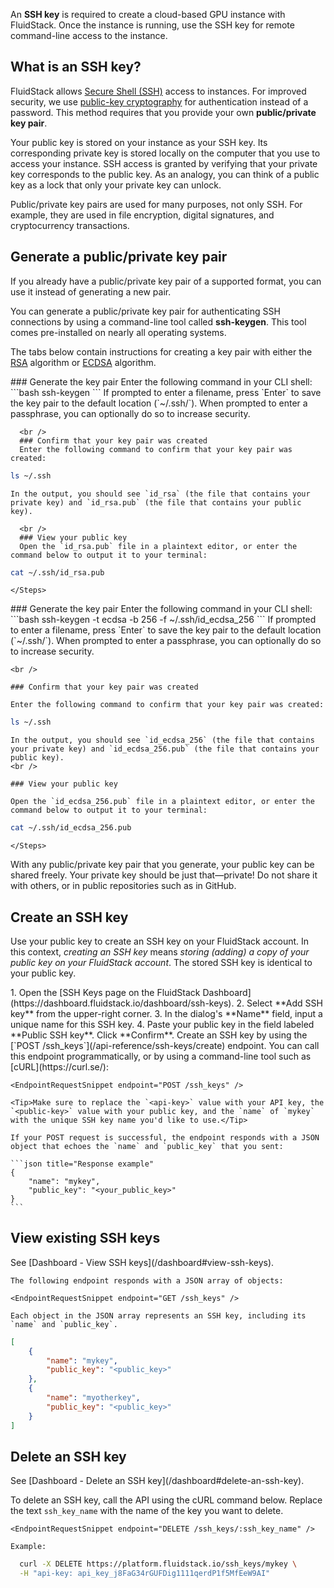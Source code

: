 An **SSH key** is required to create a cloud-based GPU instance with FluidStack. Once the instance is running, use the SSH key for remote command-line access to the instance.

## What is an SSH key?

FluidStack allows [Secure Shell (SSH)](/what-is-ssh) access to instances. For improved security, we use [public-key cryptography](https://en.wikipedia.org/wiki/Public-key_cryptography) for authentication instead of a password. This method requires that you provide your own **public/private key pair**. 

Your public key is stored on your instance as your SSH key. Its corresponding private key is stored locally on the computer that you use to access your instance. SSH access is granted by verifying that your private key corresponds to the public key. As an analogy, you can think of a public key as a lock that only your private key can unlock.

<Tip>Public/private key pairs are used for many purposes, not only SSH. For example, they are used in file encryption, digital signatures, and cryptocurrency transactions.</Tip>

## Generate a public/private key pair

<Markdown src="../../snippets/public-key-formats.mdx" />

If you already have a public/private key pair of a supported format, you can use it instead of generating a new pair.

You can generate a public/private key pair for authenticating SSH connections by using a command-line tool called **ssh-keygen**. This tool comes pre-installed on nearly all operating systems.

The tabs below contain instructions for creating a key pair with either the [RSA](https://en.wikipedia.org/wiki/RSA_(cryptosystem)) algorithm or [ECDSA](https://en.wikipedia.org/wiki/Elliptic_Curve_Digital_Signature_Algorithm) algorithm.

<Frame>
<Tabs>

  <Tab title="RSA">
    <Steps>
      ### Generate the key pair
      Enter the following command in your CLI shell:
```bash
ssh-keygen
```
      If prompted to enter a filename, press `Enter` to save the key pair to the default location (`~/.ssh/`). When prompted to enter a passphrase, you can optionally do so to increase security.

      <br />
      ### Confirm that your key pair was created
      Enter the following command to confirm that your key pair was created:
```bash 
ls ~/.ssh
```
    In the output, you should see `id_rsa` (the file that contains your private key) and `id_rsa.pub` (the file that contains your public key).
    
      <br />
      ### View your public key
      Open the `id_rsa.pub` file in a plaintext editor, or enter the command below to output it to your terminal:
```bash
cat ~/.ssh/id_rsa.pub
```
    </Steps>
  </Tab>

  <Tab title="ECDSA with NIST curves">
    <Steps>
    ### Generate the key pair
    Enter the following command in your CLI shell:
```bash
ssh-keygen -t ecdsa -b 256 -f ~/.ssh/id_ecdsa_256
```
    If prompted to enter a filename, press `Enter` to save the key pair to the default location (`~/.ssh/`). When prompted to enter a passphrase, you can optionally do so to increase security.

    <br />

    ### Confirm that your key pair was created

    Enter the following command to confirm that your key pair was created:
```bash 
ls ~/.ssh
```

    In the output, you should see `id_ecdsa_256` (the file that contains your private key) and `id_ecdsa_256.pub` (the file that contains your public key).
    <br />

    ### View your public key

    Open the `id_ecdsa_256.pub` file in a plaintext editor, or enter the command below to output it to your terminal:

```bash 
cat ~/.ssh/id_ecdsa_256.pub
```
    </Steps>
    

  </Tab>

</Tabs>
</Frame>

<Warning>
  With any public/private key pair that you generate, your public key can be shared freely. Your private key should be just that—private! Do not share it with others, or in public repositories such as in GitHub. 
</Warning>

## Create an SSH key

Use your public key to create an SSH key on your FluidStack account. In this context, _creating an SSH key_ means _storing (adding) a copy of your public key on your FluidStack account_. The stored SSH key is identical to your public key.

<AccordionGroup>

  <Accordion title="Use the FluidStack Dashboard">
    1. Open the [SSH Keys page on the FluidStack Dashboard](https://dashboard.fluidstack.io/dashboard/ssh-keys).
    2. Select **Add SSH key** from the upper-right corner.
    3. In the dialog's **Name** field, input a unique name for this SSH key. 
    4. Paste your public key in the field labeled **Public SSH key**. Click **Confirm**.
  </Accordion>

  <Accordion title="Use the FluidStack API">
    Create an SSH key by using the [`POST /ssh_keys`](/api-reference/ssh-keys/create) endpoint. You can call this endpoint programmatically, or by using a command-line tool such as [cURL](https://curl.se/):

    <EndpointRequestSnippet endpoint="POST /ssh_keys" />

    <Tip>Make sure to replace the `<api-key>` value with your API key, the `<public-key>` value with your public key, and the `name` of `mykey` with the unique SSH key name you'd like to use.</Tip>

    If your POST request is successful, the endpoint responds with a JSON object that echoes the `name` and `public_key` that you sent:

    ```json title="Response example"
    {
        "name": "mykey",
        "public_key": "<your_public_key>"
    }
    ```
  </Accordion>
  
</AccordionGroup>

## View existing SSH keys

<AccordionGroup>
  <Accordion title="Use the FluidStack Dashboard">
    See [Dashboard - View SSH keys](/dashboard#view-ssh-keys).
  </Accordion>

  <Accordion title="Use the FluidStack API">

    The following endpoint responds with a JSON array of objects:

    <EndpointRequestSnippet endpoint="GET /ssh_keys" />

    Each object in the JSON array represents an SSH key, including its `name` and `public_key`. 

```json title="Example response"
[
    {
        "name": "mykey",
        "public_key": "<public_key>"
    },
    {
        "name": "myotherkey",
        "public_key": "<public_key>"
    }
]
```
  </Accordion>
</AccordionGroup>

## Delete an SSH key

<Markdown src="../../snippets/delete-ssh-key-warning.mdx" />
<AccordionGroup>
  <Accordion title="Use the FluidStack Dashboard">
    See [Dashboard - Delete an SSH key](/dashboard#delete-an-ssh-key).
  </Accordion>

  <Accordion title="Use the FluidStack API">

   To delete an SSH key, call the API using the cURL command below. Replace the text `ssh_key_name` with the name of the key you want to delete.

    <EndpointRequestSnippet endpoint="DELETE /ssh_keys/:ssh_key_name" />

    Example:

```bash title="Example request"
  curl -X DELETE https://platform.fluidstack.io/ssh_keys/mykey \
  -H "api-key: api_key_j8FaG34rGUFDig1111qerdP1f5MfEeW9AI"
```
  </Accordion>
</AccordionGroup>